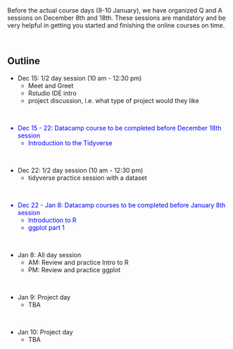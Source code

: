 <br>
<br>
<p>
Before the actual course days (8-10 January), we have organized  Q and A sessions on December 8th and 18th. These sessions are mandatory and be very helpful in getting you started and finishing the online courses on time. 

<br>
<p>


## Outline

* Dec 15: 1/2 day session (10 am - 12:30 pm)
    + Meet and Greet 
    + Rstudio IDE intro
    + project discussion, i.e. what type of project would they like

<br>
<font color="blue">

* Dec 15 - 22: Datacamp course to be completed before December 18th session
    + Introduction to the Tidyverse

</font>

<br>

* Dec 22: 1/2 day session (10 am - 12:30 pm)
    + tidyverse practice session with a dataset

<br>

<font color="blue">

* Dec 22 - Jan 8: Datacamp courses to be completed before January 8th session
    + Introduction to R 
    + ggplot part 1

</font>

<br>

* Jan 8: All day session
    + AM: Review and practice Intro to R
    + PM: Review and practice ggplot

<br>

* Jan 9: Project day
    + TBA

<br>

* Jan 10: Project day
    + TBA


